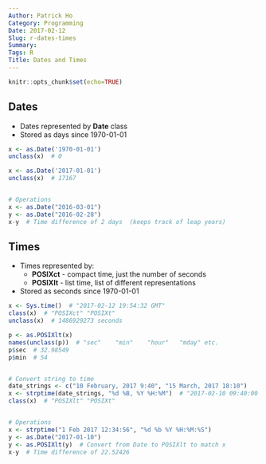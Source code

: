 ```yaml
---
Author: Patrick Ho
Category: Programming
Date: 2017-02-12
Slug: r-dates-times
Summary:
Tags: R
Title: Dates and Times
---
```


```r
knitr::opts_chunk$set(echo=TRUE)
```

## Dates {#dates}
- Dates represented by **Date** class
- Stored as days since 1970-01-01

```r
x <- as.Date('1970-01-01')
unclass(x)  # 0

x <- as.Date('2017-01-01')
unclass(x)  # 17167


# Operations
x <- as.Date("2016-03-01")
y <- as.Date("2016-02-28")
x-y  # Time difference of 2 days  (keeps track of leap years)
```


## Times {#times}
- Times represented by:
    - **POSIXct** - compact time, just the number of seconds
    - **POSIXlt** - list time, list of different representations
- Stored as seconds since 1970-01-01

```r
x <- Sys.time()  # "2017-02-12 19:54:32 GMT"
class(x)  # "POSIXct" "POSIXt"
unclass(x)  # 1486929273 seconds

p <- as.POSIXlt(x)
names(unclass(p))  # "sec"    "min"    "hour"   "mday" etc.
p$sec  # 32.98549
p$min  # 54


# Convert string to time
date_strings <- c("10 February, 2017 9:40", "15 March, 2017 18:10")
x <- strptime(date_strings, "%d %B, %Y %H:%M")  # "2017-02-10 09:40:00 GMT" "2017-03-15 18:10:00 GMT"
class(x)  # "POSIXlt" "POSIXt"


# Operations
x <- strptime("1 Feb 2017 12:34:56", "%d %b %Y %H:%M:%S")
y <- as.Date("2017-01-10")
y <- as.POSIXlt(y)  # Convert from Date to POSIXlt to match x
x-y  # Time difference of 22.52426
```
